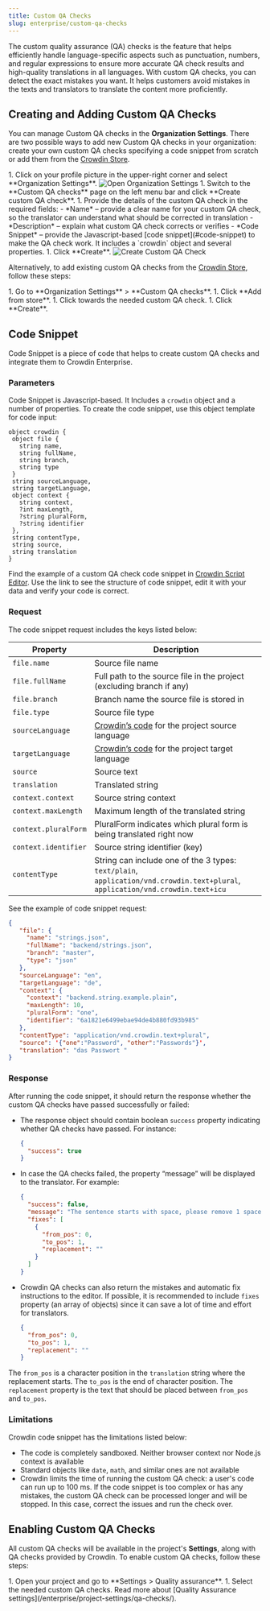 ```yaml
---
title: Custom QA Checks
slug: enterprise/custom-qa-checks
---
```



The custom quality assurance (QA) checks is the feature that helps efficiently handle language-specific aspects such as punctuation, numbers, and regular expressions to ensure more accurate QA check results and high-quality translations in all languages. With custom QA checks, you can detect the exact mistakes you want. It helps customers avoid mistakes in the texts and translators to translate the content more proficiently.

## Creating and Adding Custom QA Checks

You can manage Custom QA checks in the **Organization Settings**. There are two possible ways to add new Custom QA checks in your organization: create your own custom QA checks specifying a code snippet from scratch or add them from the [Crowdin Store](https://store.crowdin.com/types/qa-check).

<Steps>
  1. Click on your profile picture in the upper-right corner and select **Organization Settings**. <Image src={organizationSettingsMenuItem} alt="Open Organization Settings" />
  1. Switch to the **Custom QA checks** page on the left menu bar and click **Create custom QA check**.
  1. Provide the details of the custom QA check in the required fields:
      - *Name* – provide a clear name for your custom QA check, so the translator can understand what should be corrected in translation
      - *Description* – explain what custom QA check corrects or verifies
      - *Code Snippet* – provide the Javascript-based [code snippet](#code-snippet) to make the QA check work. It includes a `crowdin` object and several properties.
  1. Click **Create**. <Image src={createCustomQAChecks} alt="Create Custom QA Check" />
</Steps>

Alternatively, to add existing custom QA checks from the [Crowdin Store](https://store.crowdin.com/types/qa-check), follow these steps:

<Steps>
  1. Go to **Organization Settings** > **Custom QA checks**.
  1. Click **Add from store**.
  1. Click <Icon name="mdi:plus" class="inline-icon" /> towards the needed custom QA check.
  1. Click **Create**.
</Steps>

## Code Snippet

Code Snippet is a piece of code that helps to create custom QA checks and integrate them to Crowdin Enterprise.

### Parameters

Code Snippet is Javascript-based. It Includes a `crowdin` object and a number of properties. To create the code snippet, use this object template for code input:

```text
object crowdin {
 object file {
   string name,
   string fullName,
   string branch,
   string type
 }
 string sourceLanguage,
 string targetLanguage,
 object context {
   string context,
   ?int maxLength,
   ?string pluralForm,
   ?string identifier
 },
 string contentType,
 string source,
 string translation
}
```

Find  the example of a custom QA check code snippet in [Crowdin Script Editor](https://crowdin.github.io/crowdin-script-editor/). Use the link to see the structure of code snippet, edit it with your data and verify your code is correct.

### Request

The code snippet request includes the keys listed below:

| Property<div class="w-48"></div> | Description                                                                                                                    |
|----------------------------------|--------------------------------------------------------------------------------------------------------------------------------|
| `file.name`                      | Source file name                                                                                                               |
| `file.fullName`                  | Full path to the source file in the project (excluding branch if any)                                                          |
| `file.branch`                    | Branch name the source file is stored in                                                                                       |
| `file.type`                      | Source file type                                                                                                               |
| `sourceLanguage`                 | [Crowdin’s code](/developer/language-codes/) for the project source language                                                   |
| `targetLanguage`                 | [Crowdin’s code](/developer/language-codes/) for the project target language                                                   |
| `source`                         | Source text                                                                                                                    |
| `translation`                    | Translated string                                                                                                              |
| `context.context`                | Source string context                                                                                                          |
| `context.maxLength`              | Maximum length of the translated string                                                                                        |
| `context.pluralForm`             | PluralForm indicates which plural form is being translated right now                                                           |
| `context.identifier`             | Source string identifier (key)                                                                                                 |
| `contentType`                    | String can include one of the 3 types: `text/plain`, `application/vnd.crowdin.text+plural`, `application/vnd.crowdin.text+icu` |

See the example of code snippet request:

```json
{
   "file": {
     "name": "strings.json",
     "fullName": "backend/strings.json",
     "branch": "master",
     "type": "json"
   },
   "sourceLanguage": "en",
   "targetLanguage": "de",
   "context": {
     "context": "backend.string.example.plain",
     "maxLength": 10,
     "pluralForm": "one",
     "identifier": "6a1821e6499ebae94de4b880fd93b985"
   },
   "contentType": "application/vnd.crowdin.text+plural",
   "source": '{"one":"Password", "other":"Passwords"}',
   "translation": "das Passwort "
}
```

### Response

After running the code snippet, it should return the response whether the custom QA checks have passed successfully or failed:

- The response object should contain boolean `success` property indicating whether QA checks have passed. For instance:
  ```json
  {
    "success": true
  }
  ```

- In case the QA checks failed, the property “message” will be displayed to the translator. For example:
  ```json
  {
    "success": false,
    "message": "The sentence starts with space, please remove 1 space at the beginning of the translation.",
    "fixes": [
      {
        "from_pos": 0,
        "to_pos": 1,
        "replacement": ""
      }
    ]
  }
  ```

- Crowdin QA checks can also return the mistakes and automatic fix instructions to the editor. If possible, it is recommended to include `fixes` property (an array of objects) since it can save a lot of time and effort for translators.
  ```json
  {
    "from_pos": 0,
    "to_pos": 1,
    "replacement": ""
  }
  ```

The `from_pos` is a character position in the `translation` string where the replacement starts. The `to_pos` is the end of character position. The `replacement` property is the text that should be placed between `from_pos` and `to_pos`.

### Limitations

Crowdin code snippet has the limitations listed below:

- The code is completely sandboxed. Neither browser context nor Node.js context is available
- Standard objects like `date`, `math`, and similar ones are not available
- Crowdin limits the time of running the custom QA check: a user's code can run up to 100 ms. If the code snippet is too complex or has any mistakes, the custom QA check can be processed longer and will be stopped. In this case, correct the issues and run the check over.

## Enabling Custom QA Checks

All custom QA checks will be available in the project's **Settings**, along with QA checks provided by Crowdin. To enable custom QA checks, follow these steps:

<Steps>
  1. Open your project and go to **Settings > Quality assurance**.
  1. Select the needed custom QA checks.
</Steps>

<ReadMore>
  Read more about [Quality Assurance settings](/enterprise/project-settings/qa-checks/).
</ReadMore>
